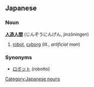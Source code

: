==Japanese==
===Noun===
'''[[人造]][[人間]]''' (じんぞうにんげん, jinzōningen)

#[[robot]], [[cyborg]] (lit., ''artificial man'')

===Synonyms===
*[[ロボット]] (robotto)

[[Category:Japanese nouns]]